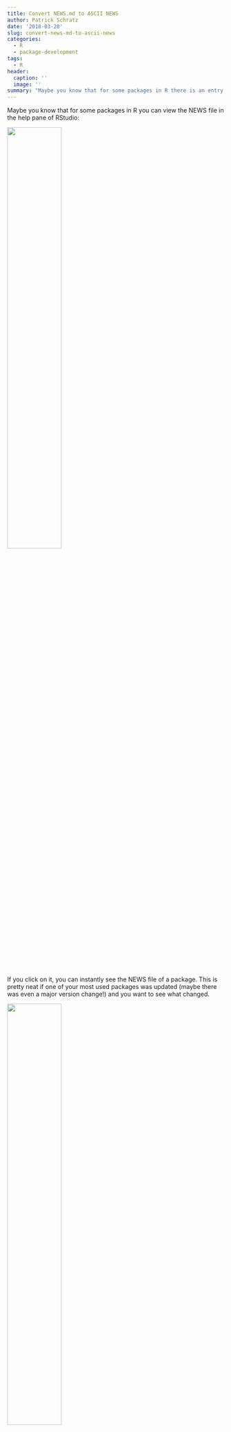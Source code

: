```yaml
---
title: Convert NEWS.md to ASCII NEWS
author: Patrick Schratz
date: '2018-03-20'
slug: convert-news-md-to-ascii-news
categories:
  - R
  - package-development
tags:
  - R
header:
  caption: ''
  image: ''
summary: "Maybe you know that for some packages in R there is an entry 'Package NEWS' in the help pane of RStudio. However, it is a bit of mistery how to provide this NEWS entry there for maintainers, especially since the recent wide spread use of NEWS.md in R package development."
---
```


Maybe you know that for some packages in R you can view the NEWS file in the help pane of RStudio:

<img src="../../img/convert_to_ascii_news_1.png" style="width: 50%;">

If you click on it, you can instantly see the NEWS file of a package.
This is pretty neat if one of your most used packages was updated (maybe there was even a major version change!) and you want to see what changed.

<img src="../../img/convert_to_ascii_news_2.png" style="width: 50%;">

To make this possible, the maintainer needs to have an ASCII NEWS file when he submits the package to CRAN.
While having an ASCII NEWS file was the standard some years ago, nowadays almost everyone uses a markdown written `NEWS.md` file.
This is good because its easier to read in the browser than a plain text file.

Since 1 or 2 years, also CRAN started supporting `NEWS.md` files.
You can find them on the CRAN overview page of any package.
To stay with one package in this post, [here](https://cran.r-project.org/web/packages/sperrorest/index.html) is the CRAN page for the sperrorest package (I am not sure why the latest news are missing though).

However, the RStudio help page does not render `NEWS.md` and maintainers would need to maintain two news files if they would like to provide this service.
To minimize the effort, I created a small [script](https://gist.github.com/pat-s/7aa990030e0fd25a4eb727592da492d1) that only consists of a single `sed` call (`sed` is a search/replace function for Unix system). 

```
# 1.'-e' part: Replaces all level 2 headers and appends a ":" at the end of the line
# 2.'-e' part: Indents all bullet points with a whitespace
# 3.'-e' part: Removes all level 2 headers
# 4.'-e' part: For all level 1 headers, add linebreak and 80 hyphens (not strictly required but clean)
# 5.'-e' part: Remove all level 1 headers

sed -e '/^##/ s/$/:/' -e 's/^*/ */' -e 's/^## *//' -e "/^#/a\\--------------------------------------------------------------------------------" -e 's/^# *//' < NEWS.md > NEWS
```

It will not fit every `NEWS.md` file but most.
It depends on your formatting style (e.g. if you add a colon after each heading or not (I do not)).
Just apply it, check the resulting NEWS file and tweak it if needed.

**NOTE:** You will only see "Package NEWS" entry in the RStudio help pane if the ASCII file is correctly formatted.
So if you do not see it after building your package locally (e.g. `devtools::document()`), something is still wrong.
See [this file](https://github.com/pat-s/sperrorest/blob/master/NEWS) for a correct example.



